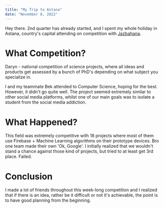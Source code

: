 ```yaml
---
title: "My Trip to Astana"
date: "November 8, 2022"
---
```


Hey there. 2nd quarter has already started, and I spent my whole holiday in Astana, country's capital attending on competition with [Jazbahana](https://jazbahana.dosek.xyz/).

# What Competition?

Daryn - national competition of science projects, where all ideas and products get assessed by a bunch of PhD's depending on what subject you specialize in.

I and my teammate Bek attended to Computer Science, hoping for the best. However, it didn't go quite well. The project seemed extremely similar to other social media platforms, whilst one of our main goals was to isolate a student from the social media addiction.

# What Happened?

This field was extremely competitive with 18 projects where most of them use Firebase + Machine Learning algorithms on their prototype devices. Bro one team made their own 'Ok, Google'. I initially realized that we wouldn't stand a chance against those kind of projects, but tried to at least get 3rd place. Failed.

# Conclusion

I made a lot of friends throughout this week-long competition and I realized that if there is an idea, rather be it difficult or not it's achievable, the point is to have good planning from the beginning.

